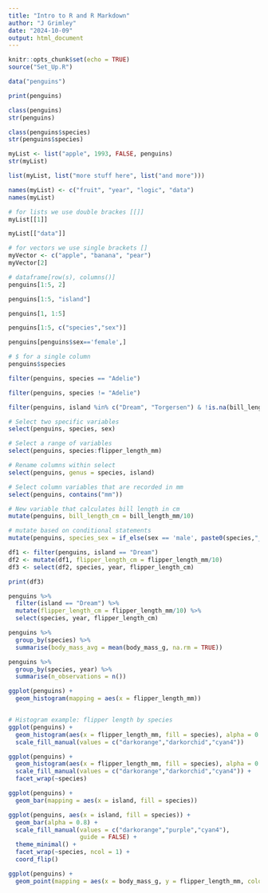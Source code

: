 ```yaml
---
title: "Intro to R and R Markdown"
author: "J Grimley"
date: "2024-10-09"
output: html_document
---
```


```r
knitr::opts_chunk$set(echo = TRUE)
source("Set_Up.R")
```
```r
data("penguins")

print(penguins)

class(penguins)
str(penguins)

class(penguins$species)
str(penguins$species)

myList <- list("apple", 1993, FALSE, penguins)
str(myList)

list(myList, list("more stuff here", list("and more")))

names(myList) <- c("fruit", "year", "logic", "data")
names(myList)

# for lists we use double brackes [[]]
myList[[1]]

myList[["data"]]

# for vectors we use single brackets []
myVector <- c("apple", "banana", "pear")
myVector[2]

# dataframe[row(s), columns()]
penguins[1:5, 2]

penguins[1:5, "island"]

penguins[1, 1:5]

penguins[1:5, c("species","sex")]

penguins[penguins$sex=='female',]

# $ for a single column
penguins$species

filter(penguins, species == "Adelie")

filter(penguins, species != "Adelie")

filter(penguins, island %in% c("Dream", "Torgersen") & !is.na(bill_length_mm))

# Select two specific variables
select(penguins, species, sex)

# Select a range of variables
select(penguins, species:flipper_length_mm)

# Rename columns within select
select(penguins, genus = species, island)

# Select column variables that are recorded in mm
select(penguins, contains("mm"))

# New variable that calculates bill length in cm
mutate(penguins, bill_length_cm = bill_length_mm/10)

# mutate based on conditional statements
mutate(penguins, species_sex = if_else(sex == 'male', paste0(species,"_m"), paste0(species, "_f")))

df1 <- filter(penguins, island == "Dream")
df2 <- mutate(df1, flipper_length_cm = flipper_length_mm/10)
df3 <- select(df2, species, year, flipper_length_cm)

print(df3)

penguins %>% 
  filter(island == "Dream") %>% 
  mutate(flipper_length_cm = flipper_length_mm/10) %>% 
  select(species, year, flipper_length_cm)

penguins %>% 
  group_by(species) %>% 
  summarise(body_mass_avg = mean(body_mass_g, na.rm = TRUE))

penguins %>% 
  group_by(species, year) %>% 
  summarise(n_observations = n())

ggplot(penguins) + 
  geom_histogram(mapping = aes(x = flipper_length_mm))


# Histogram example: flipper length by species
ggplot(penguins) +
  geom_histogram(aes(x = flipper_length_mm, fill = species), alpha = 0.5, position = "identity") +
  scale_fill_manual(values = c("darkorange","darkorchid","cyan4"))

ggplot(penguins) +
  geom_histogram(aes(x = flipper_length_mm, fill = species), alpha = 0.5, position = "identity") +
  scale_fill_manual(values = c("darkorange","darkorchid","cyan4")) +
  facet_wrap(~species)

ggplot(penguins) +
  geom_bar(mapping = aes(x = island, fill = species))

ggplot(penguins, aes(x = island, fill = species)) +
  geom_bar(alpha = 0.8) +
  scale_fill_manual(values = c("darkorange","purple","cyan4"), 
                    guide = FALSE) +
  theme_minimal() +
  facet_wrap(~species, ncol = 1) +
  coord_flip()

ggplot(penguins) +
  geom_point(mapping = aes(x = body_mass_g, y = flipper_length_mm, color = species))
```